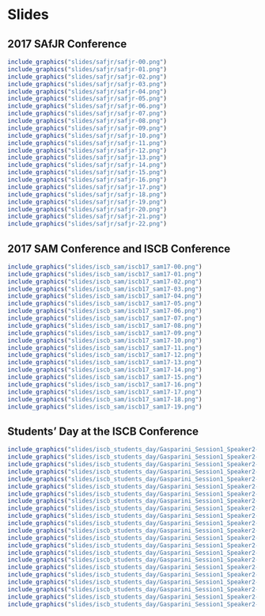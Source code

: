 # Slides {#ax-slides}

## 2017 SAfJR Conference {#ax-slides-safjr}

```r
include_graphics("slides/safjr/safjr-00.png")
include_graphics("slides/safjr/safjr-01.png")
include_graphics("slides/safjr/safjr-02.png")
include_graphics("slides/safjr/safjr-03.png")
include_graphics("slides/safjr/safjr-04.png")
include_graphics("slides/safjr/safjr-05.png")
include_graphics("slides/safjr/safjr-06.png")
include_graphics("slides/safjr/safjr-07.png")
include_graphics("slides/safjr/safjr-08.png")
include_graphics("slides/safjr/safjr-09.png")
include_graphics("slides/safjr/safjr-10.png")
include_graphics("slides/safjr/safjr-11.png")
include_graphics("slides/safjr/safjr-12.png")
include_graphics("slides/safjr/safjr-13.png")
include_graphics("slides/safjr/safjr-14.png")
include_graphics("slides/safjr/safjr-15.png")
include_graphics("slides/safjr/safjr-16.png")
include_graphics("slides/safjr/safjr-17.png")
include_graphics("slides/safjr/safjr-18.png")
include_graphics("slides/safjr/safjr-19.png")
include_graphics("slides/safjr/safjr-20.png")
include_graphics("slides/safjr/safjr-21.png")
include_graphics("slides/safjr/safjr-22.png")
```

## 2017 SAM Conference and ISCB Conference {#ax-slides-sam-iscb}

```r
include_graphics("slides/iscb_sam/iscb17_sam17-00.png")
include_graphics("slides/iscb_sam/iscb17_sam17-01.png")
include_graphics("slides/iscb_sam/iscb17_sam17-02.png")
include_graphics("slides/iscb_sam/iscb17_sam17-03.png")
include_graphics("slides/iscb_sam/iscb17_sam17-04.png")
include_graphics("slides/iscb_sam/iscb17_sam17-05.png")
include_graphics("slides/iscb_sam/iscb17_sam17-06.png")
include_graphics("slides/iscb_sam/iscb17_sam17-07.png")
include_graphics("slides/iscb_sam/iscb17_sam17-08.png")
include_graphics("slides/iscb_sam/iscb17_sam17-09.png")
include_graphics("slides/iscb_sam/iscb17_sam17-10.png")
include_graphics("slides/iscb_sam/iscb17_sam17-11.png")
include_graphics("slides/iscb_sam/iscb17_sam17-12.png")
include_graphics("slides/iscb_sam/iscb17_sam17-13.png")
include_graphics("slides/iscb_sam/iscb17_sam17-14.png")
include_graphics("slides/iscb_sam/iscb17_sam17-15.png")
include_graphics("slides/iscb_sam/iscb17_sam17-16.png")
include_graphics("slides/iscb_sam/iscb17_sam17-17.png")
include_graphics("slides/iscb_sam/iscb17_sam17-18.png")
include_graphics("slides/iscb_sam/iscb17_sam17-19.png")
```

## Students' Day at the ISCB Conference {#ax-slides-students-day}

```r
include_graphics("slides/iscb_students_day/Gasparini_Session1_Speaker2-00.png")
include_graphics("slides/iscb_students_day/Gasparini_Session1_Speaker2-01.png")
include_graphics("slides/iscb_students_day/Gasparini_Session1_Speaker2-02.png")
include_graphics("slides/iscb_students_day/Gasparini_Session1_Speaker2-03.png")
include_graphics("slides/iscb_students_day/Gasparini_Session1_Speaker2-04.png")
include_graphics("slides/iscb_students_day/Gasparini_Session1_Speaker2-05.png")
include_graphics("slides/iscb_students_day/Gasparini_Session1_Speaker2-06.png")
include_graphics("slides/iscb_students_day/Gasparini_Session1_Speaker2-07.png")
include_graphics("slides/iscb_students_day/Gasparini_Session1_Speaker2-08.png")
include_graphics("slides/iscb_students_day/Gasparini_Session1_Speaker2-09.png")
include_graphics("slides/iscb_students_day/Gasparini_Session1_Speaker2-10.png")
include_graphics("slides/iscb_students_day/Gasparini_Session1_Speaker2-11.png")
include_graphics("slides/iscb_students_day/Gasparini_Session1_Speaker2-12.png")
include_graphics("slides/iscb_students_day/Gasparini_Session1_Speaker2-13.png")
include_graphics("slides/iscb_students_day/Gasparini_Session1_Speaker2-14.png")
include_graphics("slides/iscb_students_day/Gasparini_Session1_Speaker2-15.png")
include_graphics("slides/iscb_students_day/Gasparini_Session1_Speaker2-16.png")
include_graphics("slides/iscb_students_day/Gasparini_Session1_Speaker2-17.png")
include_graphics("slides/iscb_students_day/Gasparini_Session1_Speaker2-18.png")
include_graphics("slides/iscb_students_day/Gasparini_Session1_Speaker2-19.png")
include_graphics("slides/iscb_students_day/Gasparini_Session1_Speaker2-20.png")
include_graphics("slides/iscb_students_day/Gasparini_Session1_Speaker2-21.png")
```
